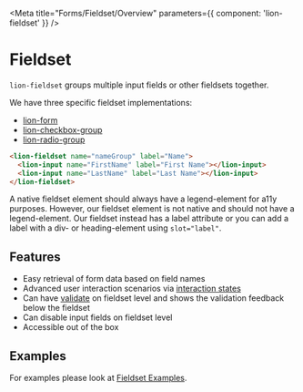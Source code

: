 
<Meta title="Forms/Fieldset/Overview" parameters={{ component: 'lion-fieldset' }} />

# Fieldset

`lion-fieldset` groups multiple input fields or other fieldsets together.

We have three specific fieldset implementations:

- [lion-form](?path=/docs/forms-form-overview--page)
- [lion-checkbox-group](?path=/docs/forms-checkbox-group--default-story)
- [lion-radio-group](?path=/docs/forms-radio-group--default-story)

```html
<lion-fieldset name="nameGroup" label="Name">
  <lion-input name="FirstName" label="First Name"></lion-input>
  <lion-input name="LastName" label="Last Name"></lion-input>
</lion-fieldset>
```

A native fieldset element should always have a legend-element for a11y purposes.
However, our fieldset element is not native and should not have a legend-element.
Our fieldset instead has a label attribute or you can add a label with a div- or heading-element using `slot="label"`.

## Features

- Easy retrieval of form data based on field names
- Advanced user interaction scenarios via [interaction states](?path=/docs/forms-system-interaction-states--interaction-states)
- Can have [validate](?path=/docs/forms-validation-overview--page) on fieldset level and shows the validation feedback below the fieldset
- Can disable input fields on fieldset level
- Accessible out of the box

## Examples

For examples please look at [Fieldset Examples](?path=/docs/forms-fieldset-examples--default-story).
